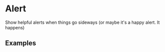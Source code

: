 
<Meta of={AlertStories} />

# Alert

Show helpful alerts when things go sideways (or maybe it's a happy alert. It happens)

## Examples

<Canvas of={AlertStories.Default} />
